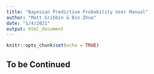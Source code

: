 ```yaml
---
title: "Bayesian Predictive Probability User Manual"
author: "Matt Gribbin & Bin Zhuo"
date: "1/4/2021"
output: html_document
---
```


```r
knitr::opts_chunk$set(echo = TRUE)
```

## To be Continued